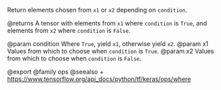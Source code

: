 Return elements chosen from `x1` or `x2` depending on `condition`.

@returns
A tensor with elements from `x1` where `condition` is `True`, and
elements from `x2` where `condition` is `False`.

@param condition Where `True`, yield `x1`, otherwise yield `x2`.
@param x1 Values from which to choose when `condition` is `True`.
@param x2 Values from which to choose when `condition` is `False`.

@export
@family ops
@seealso
+ <https://www.tensorflow.org/api_docs/python/tf/keras/ops/where>
